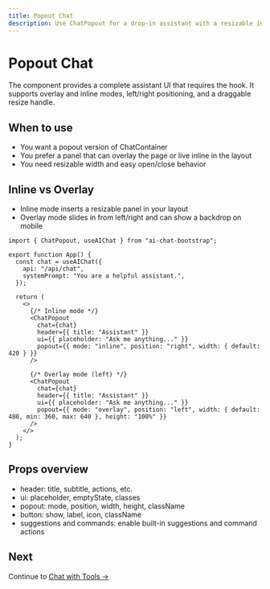 ```yaml
---
title: Popout Chat
description: Use ChatPopout for a drop-in assistant with a resizable inline or overlay panel.
---
```



# Popout Chat

The <API name="ChatPopout" /> component provides a complete assistant UI that requires the <API name="useAIChat" /> hook. It supports overlay and inline modes, left/right positioning, and a draggable resize handle.

<PopoutDocsBlock />

## When to use

- You want a popout version of ChatContainer
- You prefer a panel that can overlay the page or live inline in the layout
- You need resizable width and easy open/close behavior

## Inline vs Overlay

- Inline mode inserts a resizable panel in your layout
- Overlay mode slides in from left/right and can show a backdrop on mobile

```tsx
import { ChatPopout, useAIChat } from "ai-chat-bootstrap";

export function App() {
  const chat = useAIChat({
    api: "/api/chat",
    systemPrompt: "You are a helpful assistant.",
  });

  return (
    <>
      {/* Inline mode */}
      <ChatPopout
        chat={chat}
        header={{ title: "Assistant" }}
        ui={{ placeholder: "Ask me anything..." }}
        popout={{ mode: "inline", position: "right", width: { default: 420 } }}
      />

      {/* Overlay mode (left) */}
      <ChatPopout
        chat={chat}
        header={{ title: "Assistant" }}
        ui={{ placeholder: "Ask me anything..." }}
        popout={{ mode: "overlay", position: "left", width: { default: 480, min: 360, max: 640 }, height: "100%" }}
      />
    </>
  );
}
```

## Props overview

- header: title, subtitle, actions, etc.
- ui: placeholder, emptyState, classes
- popout: mode, position, width, height, className
- button: show, label, icon, className
- suggestions and commands: enable built-in suggestions and command actions

## Next

Continue to [Chat with Tools →](/chat/chat-with-tools)
